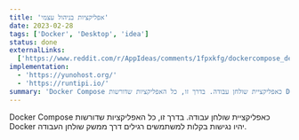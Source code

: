 ```yaml
---
title: 'אפליקציות בניהול עצמי'
date: 2023-02-28
tags: ['Docker', 'Desktop', 'idea']
status: done
externalLinks:
  ['https://www.reddit.com/r/AppIdeas/comments/1fpxkfg/dockercompose_desktop_application/']
implementation:
  - 'https://yunohost.org/'
  - 'https://runtipi.io/'
summary: 'Docker Compose כאפליקציית שולחן עבודה. בדרך זו, כל האפליקציות שדורשות Docker יהיו נגישות בקלות למשתמשים רגילים דרך ממשק שולחן העבודה.'
---
```


Docker Compose כאפליקציית שולחן עבודה. בדרך זו, כל האפליקציות שדורשות Docker יהיו נגישות בקלות למשתמשים רגילים דרך ממשק שולחן העבודה.
